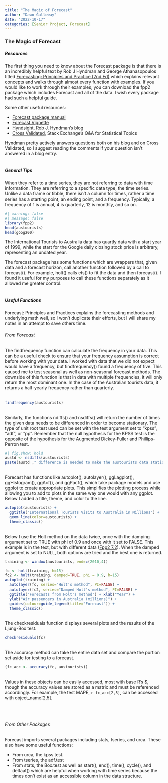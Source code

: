```yaml
---
title: "The Magic of Forecast"
author: "Dawn Galloway"
date: "2022-10-17"
categories: [Senior Project, Forecast]
---
```


### The Magic of Forecast

##### Resources

The first thing you need to know about the Forecast package is that there is an incredibly helpful text by Rob J Hyndman and George Athanasopoulos titled [Forecasting: Principles and Practice (2nd Ed)](https://otexts.com/fpp2/) which explains relevant concepts and walks through almost every function with examples. If you would like to work through their examples, you can download the fpp2 package which includes Forecast and all of the data. I wish every package had such a helpful guide.<br>

Some other useful resources:

*  [Forecast package manual](https://cran.r-project.org/web/packages/forecast/index.html)
*  [Forecast Vignette](https://cran.r-project.org/web/packages/forecast/vignettes/JSS2008.pdf)
*  [Hyndsight](https://robjhyndman.com/hyndsight/), Rob J. Hyndman's blog
*  [Cross Validated](https://www.google.com/url?sa=t&rct=j&q=&esrc=s&source=web&cd=&cad=rja&uact=8&ved=2ahUKEwiQ7oL92fH6AhUYAjQIHaC9BpAQFnoECAwQAw&url=https%3A%2F%2Fwww.kdnuggets.com%2F2011%2F10%2Fcross-validated-statistical-stackexchange.html&usg=AOvVaw3vmgU60Gt_FJswas7T-B_R), Stack Exchange's Q&A for Statistical Topics

Hyndman pretty actively answers questions both on his blog and on Cross Validated, so I suggest reading the comments if your question isn't answered in a blog entry.<br><br>


##### General Tips

When they refer to a time series, they are not referring to data with time information. They are referring to a specific data type, the time series. Unlike a data frame or tibble, there isn't a column for times, rather a time series has a starting point, an ending point, and a frequency. Typically, a frequency of 1 is annual, 4 is quarterly, 12 is monthly, and so on. 

```r
#| warning: false
#| message: false
library(fpp2)
head(austourists)
head(goog200)
```
 
The International Tourists to Australia data has quartly data with a start year of 1999, while the start for the Google daily closing stock price is arbitrary, representing an undated year.<br>


The forecast package has some functions which are wrappers that, given data and a forecast horizon, call another function followed by a call to forecast(). For example, holt() calls ets() to fit the data and then forecast(). I found it useful for my purposes to call these functions separately as it allowed me greater control.<br><br>

##### Useful Functions

Forecast: Principles and Practices explains the forecasting methods and underlying math well, so I won't duplicate their efforts, but I will share my notes in an attempt to save others time. 

###### From Forecast

The findfrequency function can calculate the frequency in your data. This can be a useful check to ensure that your frequency assumption is correct before working with your data. I worked with data that we did not expect would have a frequency, but findfrequency() found a frequency of five. This caused me to test seasonal as well as non-seasonal forecast methods. The downside of this function is that in data with multiple frequencies, it will only return the most dominant one. In the case of the Australian tourists data, it returns a half-yearly frequency rather than quarterly.<br><br>

```r
findfrequency(austourists)
```
<br>Similarly, the functions ndiffs() and nsdiffs() will return the number of times the given data needs to be differenced in order to become stationary. The type of unit root test used can be set with the test argument set to "kpss", "adf", or "pp". Remember that the null hypothesis for the KPSS test is the opposite of the hypothesis for the Augmented Dickey-Fuller and Phillips-Perron test.

```r
#| fig.show: hold
austd <- nsdiffs(austourists)
paste(austd ," difference is needed to make the austourists data stationary.")
```
<br>Forecast has functions like autoplot(), autolayer(), ggLagplot(), ggHistogram(), ggAcf(), and ggPacf(), which take package models and use ggplot to create appropriate plots. This simplifies the plotting process while allowing you to add to plots in the same way one would with any ggplot. Below I added a title, theme, and color to the line.

```r
autoplot(austourists) + 
  ggtitle("International Tourists Visits to Australia in Millions") +
  geom_line(color=austourists) +
  theme_classic()

```

<br> Below I use the Holt method on the data twice, once with the damping argument set to TRUE with phi of 0.9 and once with it set to FALSE. This example is in the text, but with different data ([Fpp2 7.2](https://otexts.com/fpp2/holt.html)). When the damped argument is set to NULL, both options are tried and the best one is returned. 

```r
training <- window(austourists, end=c(2010,4))

fc <- holt(training, h=15)
fc2 <- holt(training, damped=TRUE, phi = 0.9, h=15)
autoplot(training) +
  autolayer(fc, series="Holt's method", PI=FALSE) +
  autolayer(fc2, series="Damped Holt's method", PI=FALSE) +
  ggtitle("Forecasts from Holt's method") + xlab("Year") +
  ylab("Air passengers in Australia (millions)") +
  guides(colour=guide_legend(title="Forecast")) +
  theme_classic()
```

<br>The checkresiduals function displays several plots and the results of the Ljung-Box test.
```r
checkresiduals(fc)
```

<br>The accuracy method can take the entire data set and compare the portion set aside for testing to a forecast.
```r
(fc_acc <- accuracy(fc, austourists))
```
<br>Values in these objects can be easily accessed, most with base R's $, though the accuracy values are stored as a matrix and must be referenced accordingly. For example, the test MAPE, `r fc_acc[2,5]`, can be accessed with object_name[2,5].

<br><br>

###### From Other Packages

Forecast imports several packages including stats, tseries, and urca. These also have some useful functions:

*  From urca, the kpss test.
*  From tseries, the adf.test
*  From stats, the Box.test as well as start(), end(), time(), cycle(), and deltaat() which are helpful when working with time series because the times don't exist as an accessible column in the data structure.
<br>
<br>
<br>
<br>
